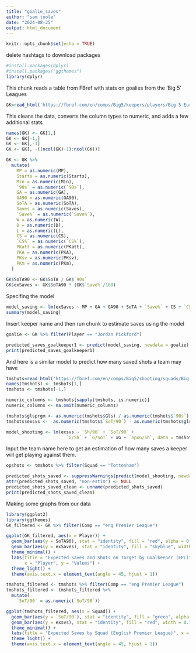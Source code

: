 ```yaml
---
title: "goalie_saves"
author: "sam toole"
date: "2024-08-25"
output: html_document
---
```


```r
knitr::opts_chunk$set(echo = TRUE)
```

delete hashtags to download packages
```r
#install.packages(dplyr)
#install.packages("ggthemes")
library(dplyr)
```


This chunk reads a table from FBref with stats on goalies from the 'Big 5' Leagues
```r
GK=read_html('https://fbref.com/en/comps/Big5/keepers/players/Big-5-European-Leagues-Stats',as.data.frame=TRUE,stringAsFactors=TRUE) %>% html_nodes("table") %>% .[[1]] %>% html_table(fill=TRUE)
```

This cleans the data, converts the column types to numeric, and adds a few additional stats 
```r

names(GK) <- GK[1,]
GK <- GK[-1,] 
GK <- GK[,-1] 
GK <- GK[, -((ncol(GK)-1):ncol(GK))]

GK <- GK %>%
  mutate(
    MP = as.numeric(MP),
    Starts = as.numeric(Starts),
    Min = as.numeric(Min),
    `90s` = as.numeric(`90s`),
    GA = as.numeric(GA),
    GA90 = as.numeric(GA90),
    SoTA = as.numeric(SoTA),
    Saves = as.numeric(Saves),
    `Save%` = as.numeric(`Save%`),
    W = as.numeric(W),
    D = as.numeric(D),
    L = as.numeric(L),
    CS = as.numeric(CS),
    `CS%` = as.numeric(`CS%`),
    PKatt = as.numeric(PKatt),
    PKA = as.numeric(PKA),
    PKsv = as.numeric(PKsv),
    PKm = as.numeric(PKm),
  )
  
GK$SoTA90 <- GK$SoTA / GK$`90s`
GK$exSaves <- GK$SoTA90 * (GK$`Save%`/100)

```

Specifing the model 
```r

model_saving <- lm(exSaves ~ MP + GA + GA90 + SoTA + `Save%` + CS + `CS%` + PKatt + PKA + SoTA90, data = GK)
summary(model_saving)
```


Insert keeper name and then run chunk to estimate saves using the model
```r
goalie <- GK %>% filter(Player == "Jordan Pickford")

predicted_saves_goalkeeper1 <- predict(model_saving, newdata = goalie)
print(predicted_saves_goalkeeper1)
```


And here is a similar model to predict how many saved shots a team may have 
```r
tmshots=read_html('https://fbref.com/en/comps/Big5/shooting/squads/Big-5-European-Leagues-Stats',as.data.frame=TRUE,stringAsFactors=TRUE) %>% html_nodes("table") %>% .[[1]] %>% html_table(fill=TRUE)
names(tmshots) <- tmshots[1,]
tmshots <- tmshots[-1,] 

numeric_columns <- tmshots[sapply(tmshots, is.numeric)]
numeric_columns <- na.omit(numeric_columns)

tmshots$glsprgm <- as.numeric(tmshots$Gls) / as.numeric(tmshots$`90s`)
tmshots$exsvs <-  as.numeric(tmshots$`SoT/90`) - as.numeric(tmshots$glsprgm)

model_shooting <- lm(exsvs ~ `Sh/90` + `SoT/90` + 
                       `G/Sh` + `G/SoT` + xG + `npxG/Sh`, data = tmshots)

```

Input the team name here to get an estimation of how many saves a keeper will get playing against them. 
```r
opshots <- tmshots %>% filter(Squad == "Tottenham")

predicted_shots_saved <- suppressWarnings(predict(model_shooting, newdata = opshots))
attr(predicted_shots_saved, "non-estim") <- NULL
predicted_shots_saved_clean <- unname(predicted_shots_saved)
print(predicted_shots_saved_clean)

```


Making some graphs from our data


```r
library(ggplot2)
library(ggthemes)
GK_filtered <- GK %>% filter(Comp == "eng Premier League")

ggplot(GK_filtered, aes(x = Player)) +
  geom_bar(aes(y = SoTA90), stat = "identity", fill = "red", alpha = 0.7) + 
  geom_bar(aes(y = exSaves), stat = "identity", fill = "skyblue", width = 0.7) +
  theme_minimal() +
  labs(title = "Expected Saves and Shots on Target by Goalkeeper (EPL)", 
       x = "Player", y = "Values") +
  theme_light() +
  theme(axis.text.x = element_text(angle = 45, hjust = 1))
```


```r
tmshots_filtered <- tmshots %>% filter(Comp == "eng Premier League")
tmshots_filtered <- tmshots_filtered %>%
  mutate(
    `SoT/90` = as.numeric(`SoT/90`))

ggplot(tmshots_filtered, aes(x = Squad)) +
  geom_bar(aes(y = `SoT/90`), stat = "identity", fill = "green", alpha = 0.7) + 
  geom_bar(aes(y = exsvs), stat = "identity", fill = "red", width = 0.7) +
  theme_minimal() +
  labs(title = "Expected Saves by Squad (English Premier League)", x = "Squad", y = "Expected Shots Saved") +
  theme_light() +
  theme(axis.text.x = element_text(angle = 45, hjust = 1))

```

